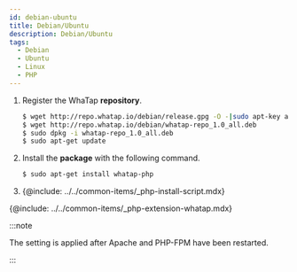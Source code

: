 ```yaml
---
id: debian-ubuntu
title: Debian/Ubuntu
description: Debian/Ubuntu
tags:
  - Debian
  - Ubuntu
  - Linux
  - PHP
---
```


1. Register the WhaTap **repository**. 

   ```bash title=SH
   $ wget http://repo.whatap.io/debian/release.gpg -O -|sudo apt-key add -
   $ wget http://repo.whatap.io/debian/whatap-repo_1.0_all.deb
   $ sudo dpkg -i whatap-repo_1.0_all.deb
   $ sudo apt-get update
   ```

2. Install the **package** with the following command. 

   ```bash title=SH
   $ sudo apt-get install whatap-php
   ```

3. {@include: ../../common-items/_php-install-script.mdx}

{@include: ../../common-items/_php-extension-whatap.mdx} 

:::note

The setting is applied after Apache and PHP-FPM have been restarted.

:::
